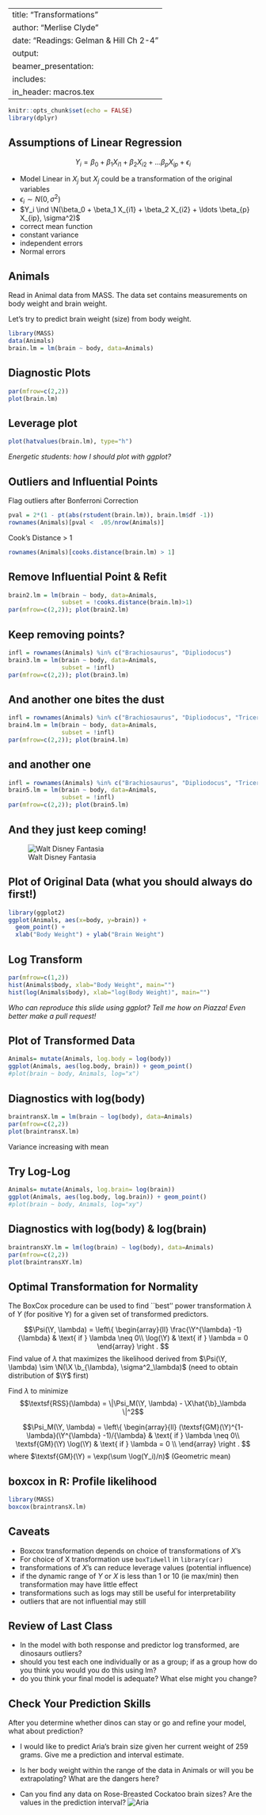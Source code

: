 
---
title: "Transformations"
author: "Merlise Clyde"
date: "Readings: Gelman & Hill Ch 2-4"
output: 
   beamer_presentation:
         includes:
            in_header: macros.tex
---

```r
knitr::opts_chunk$set(echo = FALSE)
library(dplyr)
```

## Assumptions of Linear Regression

$$ Y_i = \beta_0 + \beta_1 X_{i1} + \beta_2 X_{i2} + \ldots \beta_{p} X_{ip} + \epsilon_i$$

-  Model Linear in $X_j$  but $X_j$ could be a transformation of the original variables
-  $\epsilon_i \sim N(0, \sigma^2)$
-  $Y_i \ind \N(\beta_0 + \beta_1 X_{i1} + \beta_2 X_{i2} + \ldots \beta_{p} X_{ip}, \sigma^2)$
- correct mean function
- constant variance
- independent errors
- Normal errors

## Animals

Read in Animal data from MASS.  The data set contains measurements on body weight and brain weight.

Let's try to predict brain weight (size) from body weight.

```r
library(MASS)
data(Animals)
brain.lm = lm(brain ~ body, data=Animals)
```

## Diagnostic Plots

```r
par(mfrow=c(2,2))
plot(brain.lm)
```


##  Leverage plot

```r
plot(hatvalues(brain.lm), type="h")
```

_Energetic students: how I should plot with ggplot?_

##  Outliers and Influential Points

Flag outliers after Bonferroni Correction

```r
pval = 2*(1 - pt(abs(rstudent(brain.lm)), brain.lm$df -1)) 
rownames(Animals)[pval <  .05/nrow(Animals)]
```

Cook's Distance > 1
```r
rownames(Animals)[cooks.distance(brain.lm) > 1]
```

## Remove Influential Point & Refit

```r
brain2.lm = lm(brain ~ body, data=Animals, 
               subset = !cooks.distance(brain.lm)>1)
par(mfrow=c(2,2)); plot(brain2.lm)
```

## Keep removing points? 

```r
infl = rownames(Animals) %in% c("Brachiosaurus", "Dipliodocus")
brain3.lm = lm(brain ~ body, data=Animals, 
               subset = !infl)
par(mfrow=c(2,2)); plot(brain3.lm)
```

## And another one bites the dust

```r
infl = rownames(Animals) %in% c("Brachiosaurus", "Dipliodocus", "Triceratops")
brain4.lm = lm(brain ~ body, data=Animals, 
               subset = !infl)
par(mfrow=c(2,2)); plot(brain4.lm)
```

## and another one


```r
infl = rownames(Animals) %in% c("Brachiosaurus", "Dipliodocus", "Triceratops", "African elephant")
brain5.lm = lm(brain ~ body, data=Animals, 
               subset = !infl)
par(mfrow=c(2,2)); plot(brain5.lm)
```


## And they just keep coming! 

![Walt Disney Fantasia](http://vignette3.wikia.nocookie.net/disney/images/2/27/Fantasia-disneyscreencaps_com-2584.jpg/revision/latest?cb=20120425020623)

##  Plot of Original Data (what you should always do first!)

```r
library(ggplot2)
ggplot(Animals, aes(x=body, y=brain)) +
  geom_point() +
  xlab("Body Weight") + ylab("Brain Weight") 
```


## Log Transform

```r
par(mfrow=c(1,2))
hist(Animals$body, xlab="Body Weight", main="")
hist(log(Animals$body), xlab="log(Body Weight)", main="")
```

_Who can reproduce this slide using ggplot?  Tell me how on Piazza! Even better make a pull request!_

## Plot of Transformed Data

```r
Animals= mutate(Animals, log.body = log(body))
ggplot(Animals, aes(log.body, brain)) + geom_point()
#plot(brain ~ body, Animals, log="x")
```

##  Diagnostics with log(body)

```r
braintransX.lm = lm(brain ~ log(body), data=Animals)
par(mfrow=c(2,2))
plot(braintransX.lm)
```

Variance increasing with mean 

## Try Log-Log

```r
Animals= mutate(Animals, log.brain= log(brain))
ggplot(Animals, aes(log.body, log.brain)) + geom_point()
#plot(brain ~ body, Animals, log="xy")
```


##  Diagnostics with log(body) & log(brain)

```r
braintransXY.lm = lm(log(brain) ~ log(body), data=Animals)
par(mfrow=c(2,2))
plot(braintransXY.lm)
```

## Optimal Transformation for Normality

The BoxCox procedure can be used to find ``best'' power transformation $\lambda$ of
$Y$ (for positive Y) for a given set of transformed predictors.

$$\Psi(\Y, \lambda) = \left\{
  \begin{array}{ll}
    \frac{\Y^{\lambda} -1}{\lambda} & \text{ if } \lambda \neq 0\\
    \log(\Y) & \text{ if } \lambda = 0
  \end{array}
\right .
$$ 
Find value of $\lambda$ that maximizes the likelihood derived from $\Psi(\Y, \lambda) \sim \N(\X \b_{\lambda}, \sigma^2_\lambda)$   (need to obtain distribution of $\Y$ first)


Find $\lambda$ to minimize
$$\textsf{RSS}(\lambda) = \|\Psi_M(\Y, \lambda) - \X\hat{\b}_\lambda \|^2$$

$$\Psi_M(\Y, \lambda) = \left\{
  \begin{array}{ll}
    (\textsf{GM}(\Y)^{1-\lambda}(\Y^{\lambda} -1)/{\lambda} & \text{ if } \lambda \neq 0\\
    \textsf{GM}(\Y) \log(\Y) & \text{ if } \lambda = 0 \\
  \end{array}
\right .
$$ 
where $\textsf{GM}(\Y) = \exp(\sum \log(Y_i)/n)$  (Geometric mean)

 
## boxcox in R: Profile likelihood
 
```r
library(MASS)
boxcox(braintransX.lm)
```


## Caveats

- Boxcox transformation depends on choice of transformations of $X$'s
- For choice of X transformation use `boxTidwell` in `library(car)`
- transformations of $X$'s can reduce leverage values (potential influence)
- if the dynamic range of $Y$ or $X$ is less than 1 or 10
(ie max/min) then transformation may have little effect
- transformations such as logs may still be useful for interpretability
- outliers that are not influential may still 

## Review of Last Class

- In the model with both response and predictor log transformed, are dinosaurs outliers?
- should you test each one individually or as a group; if as a group how do you think you would you do this using lm?
- do you think your final model is adequate?  What else might you change?

## Check Your Prediction Skills

After you determine whether dinos can stay or go and refine your model, what about prediction?  

- I would like to predict Aria's brain size given her current weight of 259 grams.  Give me a prediction and interval estimate.
- Is her body weight within the range of the data in Animals or will you be extrapolating?   What are the dangers here?

-  Can you find any data on Rose-Breasted Cockatoo brain sizes?  Are the values in the prediction interval?
![Aria](Aria.jpg)